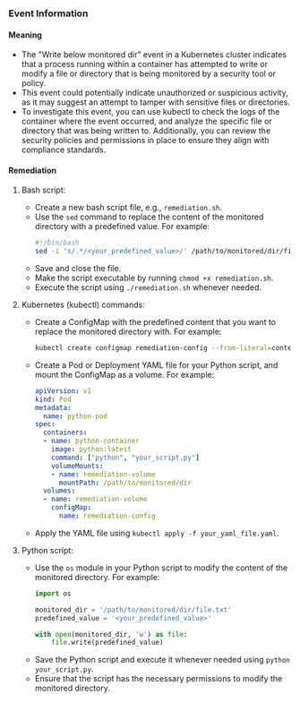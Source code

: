 
### Event Information

#### Meaning

- The "Write below monitored dir" event in a Kubernetes cluster indicates that a process running within a container has attempted to write or modify a file or directory that is being monitored by a security tool or policy.
- This event could potentially indicate unauthorized or suspicious activity, as it may suggest an attempt to tamper with sensitive files or directories.
- To investigate this event, you can use kubectl to check the logs of the container where the event occurred, and analyze the specific file or directory that was being written to. Additionally, you can review the security policies and permissions in place to ensure they align with compliance standards.

#### Remediation

1. Bash script:
   - Create a new bash script file, e.g., `remediation.sh`.
   - Use the `sed` command to replace the content of the monitored directory with a predefined value. For example:
     ```bash
     #!/bin/bash
     sed -i 's/.*/<your_predefined_value>/' /path/to/monitored/dir/file.txt
     ```
   - Save and close the file.
   - Make the script executable by running `chmod +x remediation.sh`.
   - Execute the script using `./remediation.sh` whenever needed.

2. Kubernetes (kubectl) commands:
   - Create a ConfigMap with the predefined content that you want to replace the monitored directory with. For example:
     ```bash
     kubectl create configmap remediation-config --from-literal=content=<your_predefined_value>
     ```
   - Create a Pod or Deployment YAML file for your Python script, and mount the ConfigMap as a volume. For example:
     ```yaml
     apiVersion: v1
     kind: Pod
     metadata:
       name: python-pod
     spec:
       containers:
       - name: python-container
         image: python:latest
         command: ["python", "your_script.py"]
         volumeMounts:
         - name: remediation-volume
           mountPath: /path/to/monitored/dir
       volumes:
       - name: remediation-volume
         configMap:
           name: remediation-config
     ```
   - Apply the YAML file using `kubectl apply -f your_yaml_file.yaml`.

3. Python script:
   - Use the `os` module in your Python script to modify the content of the monitored directory. For example:
     ```python
     import os
     
     monitored_dir = '/path/to/monitored/dir/file.txt'
     predefined_value = '<your_predefined_value>'
     
     with open(monitored_dir, 'w') as file:
         file.write(predefined_value)
     ```
   - Save the Python script and execute it whenever needed using `python your_script.py`.
   - Ensure that the script has the necessary permissions to modify the monitored directory.

